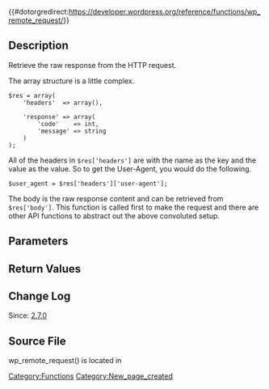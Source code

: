 {{#dotorgredirect:https://developer.wordpress.org/reference/functions/wp_remote_request/}}

== Description ==

Retrieve the raw response from the HTTP request.

The array structure is a little complex.

<pre>
$res = array(
    'headers'  => array(),

    'response' => array(
        'code'    => int,
        'message' => string
    )
);
</pre>


All of the headers in <code>$res['headers']</code> are with the name as the key and the
value as the value. So to get the User-Agent, you would do the following.

<pre>$user_agent = $res['headers']['user-agent'];</pre>

The body is the raw response content and can be retrieved from <code>$res['body']</code>.
This function is called first to make the request and there are other API
functions to abstract out the above convoluted setup.

== Parameters ==

{{Parameter|$url|string|Site URL to retrieve.|required}}

{{Parameter|$args|array|Optional. Override the defaults.|optional|Array}}

== Return Values ==

{{Return||WP_Error|array|The response or WP_Error on failure.}}

== Change Log ==

Since: [[Version 2.7.0|2.7.0]]

== Source File ==

wp_remote_request() is located in {{Trac|wp-includes/http.php}}

[[Category:Functions]]

[[Category:New_page_created]]